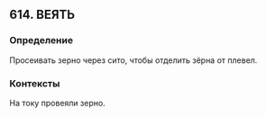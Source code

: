 ## 614. ВЕЯТЬ
### Определение
Просеивать зерно через сито, чтобы отделить зёрна от плевел.

### Контексты
На току провеяли зерно.

